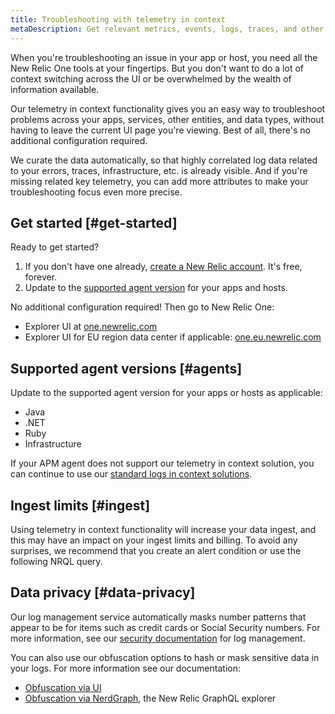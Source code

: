 ```yaml
---
title: Troubleshooting with telemetry in context
metaDescription: Get relevant metrics, events, logs, traces, and other telemetry data within the context of your app or host, without additional configuration or context switching in the New Relic One UI.
---
```


When you're troubleshooting an issue in your app or host, you need all the New Relic One tools at your fingertips. But you don't want to do a lot of context switching across the UI or be overwhelmed by the wealth of information available.

Our telemetry in context functionality gives you an easy way to troubleshoot problems across your apps, services, other entities, and data types, without having to leave the current UI page you're viewing. Best of all, there's no additional configuration required.

We curate the data automatically, so that highly correlated log data related to your errors, traces, infrastructure, etc. is already visible. And if you're missing related key telemetry, you can add more attributes to make your troubleshooting focus even more precise.

## Get started [#get-started]

Ready to get started?

1. If you don't have one already, [create a New Relic account](https://newrelic.com/signup). It's free, forever.
2. Update to the [supported agent version](#agents) for your apps and hosts.

No additional configuration required! Then go to New Relic One:

* Explorer UI at [one.newrelic.com](https://one.newrelic.com)
* Explorer UI for EU region data center if applicable: [one.eu.newrelic.com](https://one.eu.newrelic.com)

## Supported agent versions [#agents]

Update to the supported agent version for your apps or hosts as applicable:

* Java
* .NET
* Ruby
* Infrastructure

If your APM agent does not support our telemetry in context solution, you can continue to use our [standard logs in context solutions](/docs/logs/logs-context/logs-in-context).

## Ingest limits [#ingest]

Using telemetry in context functionality will increase your data ingest, and this may have an impact on your ingest limits and billing. To avoid any surprises, we recommend that you create an alert condition or use the following NRQL query.

## Data privacy [#data-privacy]

Our log management service automatically masks number patterns that appear to be for items such as credit cards or Social Security numbers. For more information, see our [security documentation](/docs/logs/get-started/new-relics-log-management-security-privacy) for log management.

You can also use our obfuscation options to hash or mask sensitive data in your logs. For more information see our documentation:

* [Obfuscation via UI](/docs/logs/ui-data/obfuscation-ui)
* [Obfuscation via NerdGraph](/docs/apis/nerdgraph/examples/nerdgraph-log-data-obfuscation), the New Relic GraphQL explorer

